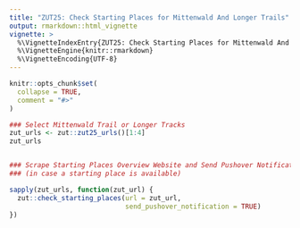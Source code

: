 ```yaml
---
title: "ZUT25: Check Starting Places for Mittenwald And Longer Trails"
output: rmarkdown::html_vignette
vignette: >
  %\VignetteIndexEntry{ZUT25: Check Starting Places for Mittenwald And Longer Trails}
  %\VignetteEngine{knitr::rmarkdown}
  %\VignetteEncoding{UTF-8}
---
```


```r
knitr::opts_chunk$set(
  collapse = TRUE,
  comment = "#>"
)
```

```r
### Select Mittenwald Trail or Longer Tracks 
zut_urls <- zut::zut25_urls()[1:4]
zut_urls


### Scrape Starting Places Overview Website and Send Pushover Notification 
### (in case a starting place is available)

sapply(zut_urls, function(zut_url) { 
  zut::check_starting_places(url = zut_url, 
                             send_pushover_notification = TRUE)
})

```
